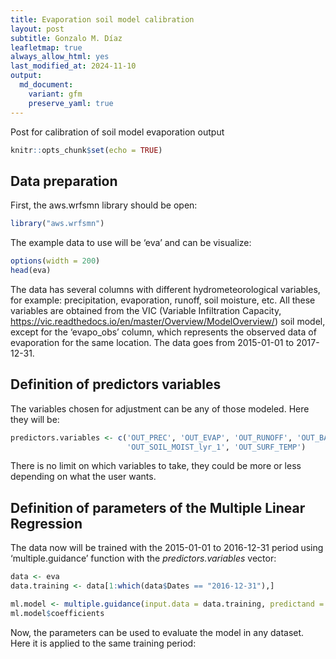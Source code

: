 ```yaml
---
title: Evaporation soil model calibration
layout: post
subtitle: Gonzalo M. Díaz
leafletmap: true
always_allow_html: yes
last_modified_at: 2024-11-10
output: 
  md_document:
    variant: gfm
    preserve_yaml: true
---
```


Post for calibration of soil model evaporation output

```r
knitr::opts_chunk$set(echo = TRUE)
```

## Data preparation

First, the aws.wrfsmn library should be open:

```r
library("aws.wrfsmn")
```

The example data to use will be ‘eva’ and can be visualize:

```r
options(width = 200)
head(eva)
```

The data has several columns with different hydrometeorological variables, for example: precipitation, evaporation, runoff, soil moisture, etc. All these variables are obtained from the VIC (Variable Infiltration Capacity, <https://vic.readthedocs.io/en/master/Overview/ModelOverview/>) soil model, except for the 'evapo_obs' column, which represents the observed data of evaporation for the same location. The data goes from 2015-01-01 to 2017-12-31.

## Definition of predictors variables

The variables chosen for adjustment can be any of those modeled. Here they will be:

```r
predictors.variables <- c('OUT_PREC', 'OUT_EVAP', 'OUT_RUNOFF', 'OUT_BASEFLOW',
                          'OUT_SOIL_MOIST_lyr_1', 'OUT_SURF_TEMP')
```

There is no limit on which variables to take, they could be more or less depending on what the user wants.

## Definition of parameters of the Multiple Linear Regression

The data now will be trained with the 2015-01-01 to 2016-12-31 period using 'multiple.guidance' function with the *predictors.variables* vector:

```r
data <- eva
data.training <- data[1:which(data$Dates == "2016-12-31"),]

ml.model <- multiple.guidance(input.data = data.training, predictand = 'evapo_obs', predictors = predictors.variables)
ml.model$coefficients
```

Now, the parameters can be used to evaluate the model in any dataset. Here it is applied to the same training period:

